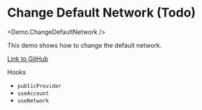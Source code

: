 
# Change Default Network (Todo)

<Demo.ChangeDefaultNetwork />

This demo shows how to change the default network.

[Link to GitHub](https://github.com/apibara/starknet-react/blob/main/docs/components/demo/change-default-network.tsx)

Hooks
- `publicProvider`
- `useAccount`
- `useNetwork`
